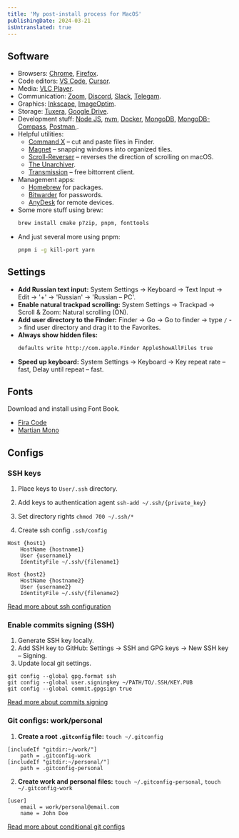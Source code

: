 ```yaml
---
title: 'My post-install process for MacOS'
publishingDate: 2024-03-21
isUntranslated: true
---
```


## Software

- Browsers: [Chrome](https://www.google.com/chrome/), [Firefox](https://www.mozilla.org/en-US/firefox/new/).
- Code editors: [VS Code](https://code.visualstudio.com/), [Cursor](https://cursor.com/).
- Media: [VLC Player](https://www.videolan.org/vlc/index.ru.html).
- Communication: [Zoom](https://zoom.us/download#client_4meeting), [Discord](https://discord.com/), [Slack](https://apps.apple.com/ge/app/slack-for-desktop/id803453959), [Telegam](https://apps.apple.com/ge/app/telegram/id747648890).
- Graphics: [Inkscape](https://inkscape.org/), [ImageOptim](https://imageoptim.com/mac).
- Storage: [Tuxera](https://ntfsformac.tuxera.com/), [Google Drive](https://www.google.com/drive/download/).
- Development stuff: [Node JS](https://nodejs.org/en/download/), [nvm](https://github.com/nvm-sh/nvm), [Docker](https://docs.docker.com/desktop/install/mac-install/), [MongoDB](https://www.mongodb.com/try/download/community), [MongoDB-Compass](https://www.mongodb.com/try/download/compass), [Postman](https://www.postman.com/downloads/),.
- Helpful utilities:
  - [Command X](https://sindresorhus.com/command-x) – cut and paste files in Finder.
  - [Magnet](https://magnet.crowdcafe.com/) – snapping windows into organized tiles.
  - [Scroll-Reverser](https://github.com/pilotmoon/Scroll-Reverser) – reverses the direction of scrolling on macOS.
  - [The Unarchiver](https://apps.apple.com/ge/app/the-unarchiver/id425424353).
  - [Transmission](https://transmissionbt.com/download) – free bittorrent client.
- Management apps:
  - [Homebrew](https://brew.sh/) for packages.
  - [Bitwarder](https://apps.apple.com/ge/app/bitwarden/id1352778147) for passwords.
  - [AnyDesk](https://anydesk.com/) for remote devices.
- Some more stuff using brew:
  ```bash
  brew install cmake p7zip, pnpm, fonttools
  ```
- And just several more using pnpm:
  ```bash
  pnpm i -g kill-port yarn
  ```

## Settings

- **Add Russian text input:** System Settings -> Keyboard -> Text Input -> Edit -> '+' -> 'Russian' -> 'Russian – PC'.
- **Enable natural trackpad scrolling:** System Settings -> Trackpad -> Scroll & Zoom: Natural scrolling (ON).
- **Add user directory to the Finder:** Finder -> Go -> Go to finder -> type `/` -> find user directory and drag it to the Favorites.
- **Always show hidden files:**
  ```bash
  defaults write http://com.apple.Finder AppleShowAllFiles true
  ```
- **Speed up keyboard:** System Settings -> Keyboard -> Key repeat rate – fast, Delay until repeat – fast.

## Fonts

Download and install using Font Book.

- [Fira Code](https://github.com/tonsky/FiraCode)
- [Martian Mono](https://github.com/evilmartians/mono)

## Configs

### SSH keys

1. Place keys to `User/.ssh` directory.

2. Add keys to authentication agent `ssh-add ~/.ssh/{private_key}`

3. Set directory rights `chmod 700 ~/.ssh/*`

4. Create ssh config `.ssh/config`

```
Host {host1}
    HostName {hostname1}
    User {username1}
    IdentityFile ~/.ssh/{filename1}

Host {host2}
    HostName {hostname2}
    User {username2}
    IdentityFile ~/.ssh/{filename2}
```

[Read more about ssh configuration](https://www.digitalocean.com/community/tutorials/how-to-configure-custom-connection-options-for-your-ssh-client)

### Enable commits signing (SSH)

1. Generate SSH key locally.
2. Add SSH key to GitHub: Settings -> SSH and GPG keys -> New SSH key – Signing.
3. Update local git settings.

```
git config --global gpg.format ssh
git config --global user.signingkey ~/PATH/TO/.SSH/KEY.PUB
git config --global commit.gpgsign true
```

[Read more about commits signing](https://docs.github.com/en/authentication/managing-commit-signature-verification/about-commit-signature-verification)

### Git configs: work/personal

1. **Create a root `.gitconfig` file:** `touch ~/.gitconfig`

```
[includeIf "gitdir:~/work/"]
    path = .gitconfig-work
[includeIf "gitdir:~/personal/"]
    path = .gitconfig-personal
```

2. **Create work and personal files:** `touch ~/.gitconfig-personal`, `touch ~/.gitconfig-work`

```
[user]
    email = work/personal@email.com
    name = John Doe
```

[Read more about conditional git configs](https://git-scm.com/docs/git-config#_includes)
